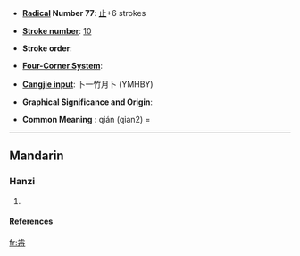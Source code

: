 * '''[[Wiktionary:Chinese radical index| Radical]] Number 77''': [[Wiktionary:Chinese radical index 止|止]]+6 strokes

* '''[[Wiktionary:Chinese total strokes index|Stroke number]]''': [[Wiktionary:Chinese total strokes index 10|10]]

* '''Stroke order''': 

* '''[[Wiktionary:Chinese four corner index|Four-Corner System]]''': 

* '''[[Wiktionary:Chinese Cangjie index|Cangjie input]]''': 卜一竹月卜 (YMHBY)

* '''Graphical Significance and Origin''': 

* '''Common Meaning''' : qián (qian2) = 

----
==Mandarin==
===Hanzi===
{{cmn-hanzi|pin=[[qián]] (qian2)|wg=ch'ien<sup>2</sup>}}
# {{defn|Mandarin}}
====References====
{{Han ref|kx=0576.160|dkj=16291|dj=0966.180|hdz=21442.120|uh=6B6C|ud=27500}}

[[fr:歬]]